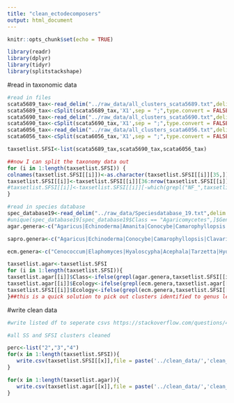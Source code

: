 ```yaml
---
title: "clean_ectodecomposers"
output: html_document
---
```


```r
knitr::opts_chunk$set(echo = TRUE)
```

```r
library(readr)
library(dplyr)
library(tidyr)
library(splitstackshape)
```

#read in taxonomic data
```r
#read in files
scata5689_tax<-read_delim("../raw_data/all_clusters_scata5689.txt",delim = "\t",col_names = FALSE,show_col_types = FALSE) #it doesnt work to simply use ; as delim
scata5689_tax<-cSplit(scata5689_tax,'X1',sep = ";",type.convert = FALSE)
scata5690_tax<-read_delim("../raw_data/all_clusters_scata5690.txt",delim = "\t",col_names = FALSE,show_col_types = FALSE) #it doesnt work to simply use ; as delim
scata5690_tax<-cSplit(scata5690_tax,'X1',sep = ";",type.convert = FALSE)
scata6056_tax<-read_delim("../raw_data/all_clusters_scata6056.txt",delim = "\t",col_names = FALSE,show_col_types = FALSE) #it doesnt work to simply use ; as delim
scata6056_tax<-cSplit(scata6056_tax,'X1',sep = ";",type.convert = FALSE)

taxsetlist.SFSI<-list(scata5689_tax,scata5690_tax,scata6056_tax)

##now I can split the taxonomy data out
for (i in 1:length(taxsetlist.SFSI)) {
colnames(taxsetlist.SFSI[[i]])<-as.character(taxsetlist.SFSI[[i]][35,])# make column names
taxsetlist.SFSI[[i]]<-taxsetlist.SFSI[[i]][36:nrow(taxsetlist.SFSI[[i]]),]
#taxsetlist.SFSI[[i]]<-taxsetlist.SFSI[[i]][-which(grepl("NF_",taxsetlist.SFSI[[i]]$Reference)),]##remove any plant clusters 
}

#read in species database
spec_database19<-read_delim("../raw_data/Speciesdatabase_19.txt",delim = "\t",col_names = TRUE,show_col_types = FALSE) 
#unique(spec_database19[spec_database19$Class == "Agaricomycetes",]$Genus)
agar.genera<-c("Agaricus|Echinoderma|Amanita|Conocybe|Camarophyllopsis|Clavaria|Clavulinopsis|Hodophilus|Ramariopsis|Cortinarius|Crepidotus|Clitopilus|Entocybe|Entoloma|Laccaria|Ampulloclitocybe|Arrhenia|Cuphophyllus|Gliophorus|Hygrocybe|Hygrophorus|Galerina|Gymnopilus|Hebeloma|Hymenogaster|Naucoria|Psilocybe|Calyptella|Clitocybe|Collybia|Cystoderma|Delicatula|Dendrocollybia|Fayodia|Lepista|Mycenella|Panaeolus|Rhizocybe|Squamanita|Inocybe|Lycoperdon|Asterophora|Calocybe|Tephrocybe|Marasmius|Hemimycena|Hydropus|Mycena|Roridomyces|Xeromphalina|Gymnopus|Mycetinis|Paragymnopus|Rhodocollybia|Armillaria|Flammulina|Rhizomarasmius|Pluteus|Coprinellus|Coprinopsis|Homophron|Parasola|Psathyrella|Pseudoclitocybe|Cristinia|Deconica|Hemipholiota|Hypholoma|Pholiota|Stropharia|Dermoloma|Tricholoma|Macrotyphula|Typhula|Amylocorticiellum|Ceraceomyces|Amphinema|Athelia|Byssocorticium|Piloderma|Tretomyces|Tylospora|Boletus|Chalciporus|Chamonixia|Imleria|Leccinum|Tylopilus|Xerocomellus|Xerocomus|Coniophora|Chroogomphus|Hygrophoropsis|Leucogyrophana|Alpova|Hydnomerulius|Melanogaster|Paxillus|Rhizopogon|Scleroderma|Serpula|Suillus|Fibricium|Protodontia|Pseudohydnum|Stypella|Oliveonia|Ceratobasidium|Clavulina|Craterellus|Hydnum|Sistotrema|Minimedusa|Waitea|Tubulicrinis|Alloclavaria|Cotylidia|Resinicium|Rickenella|Hyphodontia|Xylodon|Fibulochlamys|Postia|Rigidoporus|Physisporinus|Phanerochaete|Ganoderma|Odontia|Xenasmatella|Byssoporia|Gloiothele|Scytinostroma|Lactarius|Russula|Helvellosebacina|Sebacina|Serendipita|Phellodon|Pseudotomentella|Thelephora|Tomentella|Tomentellopsis|Luellia|Sistotremastrum|Subulicystidium|Trechispora|Steccherinum|Nidulariopsis|Clavariadelphus|Gautieria|Ramaria|Kavinia|Hysterangium|Phallus")

sapro.genera<-c("Agaricus|Echinoderma|Conocybe|Camarophyllopsis|Clavaria|Clavulinopsis|Hodophilus|Ramariopsis|Crepidotus|Clitopilus|Entocybe|Ampulloclitocybe|Arrhenia|Cuphophyllus|Gliophorus|Hygrocybe|Galerina|Gymnopilus|Psilocybe|Calyptella|Clitocybe|Collybia|Cystoderma|Delicatula|Dendrocollybia|Fayodia|Lepista|Mycenella|Panaeolus|Rhizocybe|Squamanita|Lycoperdon|Asterophora|Calocybe|Tephrocybe|Marasmius|Hemimycena|Hydropus|Mycena|Roridomyces|Xeromphalina|Gymnopus|Mycetinis|Paragymnopus|Rhodocollybia|Armillaria|Flammulina|Rhizomarasmius|Pluteus|Coprinellus|Coprinopsis|Homophron|Parasola|Psathyrella|Pseudoclitocybe|Cristinia|Deconica|Hemipholiota|Hypholoma|Pholiota|Stropharia|Dermoloma|Entoloma|Macrotyphula|Typhula|Amylocorticiellum|Ceraceomyces|Athelia|Coniophora|Hygrophoropsis|Leucogyrophana|Hydnomerulius|Serpula|Fibricium|Protodontia|Pseudohydnum|Stypella|Oliveonia|Ceratobasidium|Minimedusa|Waitea|Tubulicrinis|Alloclavaria|Cotylidia|Resinicium|Rickenella|Hyphodontia|Xylodon|Fibulochlamys|Postia|Rigidoporus|Physisporinus|Phanerochaete|Ganoderma|Odontia|Xenasmatella|Byssoporia|Gloiothele|Scytinostroma|Luellia|Sistotremastrum|Subulicystidium|Trechispora|Steccherinum|Nidulariopsis|Clavariadelphus|Kavinia|Phallus")

ecm.genera<-c("Cenococcum|Elaphomyces|Hyaloscypha|Acephala|Tarzetta|Hydnotrya|Genea|Geopora|Humaria|Otidea|Trichophaea|Wilcoxina|Tuber|Amanita|Cortinarius|Laccaria|Entoloma_silvae-frondosae|Entoloma_sericatum|Hygrophorus|Hebeloma|Hymenogaster|Naucoria|Inocybe|Tricholoma|Amphinema|Byssocorticium|Piloderma|Tretomyces|Tylospora|Boletus|Chalciporus|Chamonixia|Imleria|Leccinum|Tylopilus|Xerocomellus|Xerocomus|Chroogomphus|Alpova|Melanogaster|Paxillus|Rhizopogon|Scleroderma|Suillus|Clavulina|Craterellus|Hydnum|Sistotrema|Lactarius|Russula|Helvellosebacina|Sebacina|Serendipita|Phellodon|Pseudotomentella|Thelephora|Tomentella|Tomentellopsis|Gautieria|Ramaria|Hysterangium")

taxsetlist.agar<-taxsetlist.SFSI 
for (i in 1:length(taxsetlist.SFSI)){
taxsetlist.agar[[i]]$Class<-ifelse(grepl(agar.genera,taxsetlist.SFSI[[i]]$Reference),"Agaricomycetes","other")
taxsetlist.agar[[i]]$Ecology<-ifelse(grepl(ecm.genera,taxsetlist.agar[[i]]$Reference),"ECM",ifelse(grepl(sapro.genera,taxsetlist.agar[[i]]$Reference),"SAP","other")) 
taxsetlist.SFSI[[i]]$Ecology<-ifelse(grepl(ecm.genera,taxsetlist.SFSI[[i]]$Reference),"ECM",ifelse(grepl(sapro.genera,taxsetlist.SFSI[[i]]$Reference),"SAP","other")) 
}##this is a quick solution to pick out clusters identified to genus level from the class agaricomyctes... 


```

#write clean data
```r
#write listed df to seperate csvs https://stackoverflow.com/questions/42046992/write-csv-on-a-list-of-data-frames

#all SS and SFSI clusters cleaned

perc<-list("2","3","4")
for(x in 1:length(taxsetlist.SFSI)){
   write.csv(taxsetlist.SFSI[[x]],file = paste('../clean_data/','clean_taxonomicdata_SFSI_SS','_',perc[x],'perc','.csv',sep=""), row.names = F)
}

for(x in 1:length(taxsetlist.agar)){
   write.csv(taxsetlist.agar[[x]],file = paste('../clean_data/','clean_taxonimcdata_SFSI_SS_agar','_',perc[x],'perc','.csv',sep=""), row.names = F)
}

```

